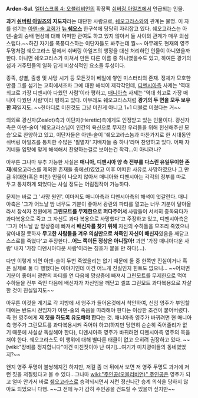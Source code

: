 '''Arden-Sul'''. [[엘더스크롤 4: 오블리비언]]의 확장팩 [[쉬버링 아일즈]]에서 언급되는 인물.

'''과거 [[쉬버링 아일즈]]의 지도자'''라는 대단한 사람으로, [[쉐오고라스]]와의 관계는 불명. 이 자를 섬기는 [[아덴-술 교회]]가 '''[[뉴 쉐오스]]''' 한구석에 당당히 자리잡고 있다. 쉐오고라스는 아덴-술의 숭배 현상에 대해 어떠한 관여도 하고 있지 않아서 둘 사이의 관계가 매우 의심스럽다.~~하긴 자기를 폭풍디스하는 이단자들도 봐주는데 뭘~~ 아무래도 현재의 영주 두명처럼 쉐오고라스 밑에서 쉬버링 아일즈의 행정을 대신 처리하던 인물이 아니였을까 한다. 아니면 쉐오고라스가 미쳐서 만든 다른 이름 중 하나였을수도 있고, 하여튼 광기의 섬과 거주민들의 일화 답게 비상식적인 요소들 투성이다.

종족, 성별, 출생 및 사망 시기 등 모든것이 베일에 쌓인 미스터리의 존재. 정체가 모호한만큼 그를 섬기는 교회에서조차 그에 대한 해석이 제각각인데, [[디멘시아]]측 사제는 '역대 최고로 가장 디멘시아 다웠던 사람'이라 평하고, [[매니아]]측 사제는 '역대 최고로 가장 매니아 다웠던 사람'이라 평하고 있다. 아무래도 쉐오고라스처럼 '''광기의 두 면을 모두 보유한 자'''일지도. ~~한마디로 미친것도 그냥 미친게 아니고 1+1 더블로 미쳤다는 거~~

의외로 광신자(Zealot)측과 이단자(Heretic)측에게도 인정받고 있는 인물이다. 광신자 측은 아덴-술이 '쉐오고라스님이 인간의 육신으로 무지한 우리들을 위해 헌신해주신 모습'으로 찬양하고 있고, 이단자들은 아덴-술이 '쉐오고라스놈과 마찬가지로 한 시대동안 쉬버링 아일즈를 통치한 수많은 '필멸자' 지배자들 중 하나'라며 찬양하고 있다. 어째 자기네들 입맛에 맞게 해석해서 찬양하는걸로 보이는건 착각...이 아니려나?

아무튼 그나마 유추 가능한 사실은 '''매니아, 디멘시아 양 측 전부를 다스린 유일무이한 존재'''(쉐오고라스를 제외한 존재들 중에선)였었고 이후 어떠한 사유로 사망하였으나 그 만큼 위대한(혹은 미친) 인물이 나오지 않아서 매니아와 디멘시아는 각각의 정부를 따로 두고 통치하게 되었다는 사실 정도는 어림짐작이 가능하다.

문제는 바로 그 '사망 원인'. 이마저도 매니아측과 디멘시아측의 해석이 엇갈린다. 매니아측은 '그가 어느날 밤 너무도 기분이 좋아서 광란의 파티를 열고는 너무 기분이 달아올라서 참석자 전원에게 '''그린모트를 무제한으로 퍼다주어서''' 사람들이 서서히 중독되다가 과다복용으로 죽고 그 자신도 과다 복용으로 사망했다'고 주장하고 있고, 디멘시아측은 '그가 어느날 밤 망상증에 빠져서 '''배신자를 찾기 위해''' 자신의 수하들을 모조리 죽였으나 찾아내질 못하자 '''무고한 사람들을 겨우 의심만으로 쳐죽인 자신이 배신자'''였음을 깨닫고 스스로를 죽였다'고 주장한다...'''어느 쪽이든 정상은 아니잖아!''' 과연 '가장 매니아다운 사람' 내지 '가장 디멘시아다운 사람'이라는 칭호가 붙을 만 하다(...).

다만 이렇게 되면 아덴-술이 두번 죽었을리는 없기 때문에 둘 중 한쪽만 진실이거나 혹은 실제로 둘 다 행했다는 이야기인데 이건 어느게 진실인지 힌트도 없으니... ~~어쩌면 기분이 좋아서 광란의 파티를 연 다음에 망상증에 빠져서 그린모트를 무제한으로 먹여 수하들을 전부 죽인 다음에 배신자가 자신임을 깨닫고 셀프 그린모트 과다복용으로 자살한 것이 진실일지도~~

아무튼 이것을 계기로 각 지방에 새 영주가 들어온것에서 착안하여, 신임 영주가 부임할때에는 반드시 전임자가 아덴-술의 죽음을 따라해야 한다는 이상한 조건이 붙어버렸다. 즉 현 영주에게 '''저 짓을 하도록 유도해야 한다'''는 것. 매니아측 영주가 바뀌려면 현 매니아측 영주가 그린모트를 과다복용시켜 죽어야 하고(하지만 당연히 순순히 죽어줄리가 없기 때문에 사실상 독살해야 한다), 디멘시아측 영주가 바뀌려면 디멘시아측 영주의 목을 쳐야 한다. 쉐오고라스도 이 행위에 대해 별다른 태클이 없고 오히려 권장하고 있다. ~~[wiki:"장비를 정지합니다"이건 미친짓이야 난 여기]...여기가 미치광이들의 동네였었지?~~

왠지 영주 두명이 불쌍해지긴 하지만, 저걸 좀 더 뒤에서 보면 저 영주 두명도 과거에 저런 짓을 저질렀다고 볼 수 있다...그나마 [[wiki:"주인공(오블리비언)" 주인공]]은 영주가 되고 얼마 안가서 바로 [[쉐오고라스]]로 승격되시면서 저런 정신나간 승계 의식을 당하지 않아도 되었으니 다행. ~~그 전에 누가 감히 주인공을 건드릴 수 있을까 싶지만~~
